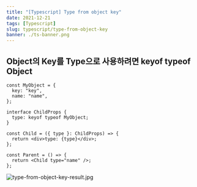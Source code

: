 ```yaml
---
title: "[Typescript] Type from object key"
date: 2021-12-21
tags: [Typescript]
slug: typescript/type-from-object-key
banner: ./ts-banner.png
---
```


## Object의 Key를 Type으로 사용하려면 keyof typeof Object

```tsx
const MyObject = {
  key: "key",
  name: "name",
};

interface ChildProps {
  type: keyof typeof MyObject;
}

const Child = ({ type }: ChildProps) => {
  return <div>type: {type}</div>;
};

const Parent = () => {
  return <Child type="name" />;
};
```

![type-from-object-key-result.jpg](type-from-object-key-result.jpg)

